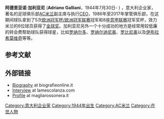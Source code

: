 {{noteTA
|T=zh:阿德里亚诺·加利亚尼; zh-cn:阿德里亚诺·加利亚尼; zh-tw:阿德里亞諾·加利亞尼; zh-hk:阿祖安奴·加利安尼;
|G1=Football
|G2=意甲
}}
{{Infobox person
| name        = 阿德里亚诺·加利亚尼<br>Adriano Galliani
| image       = Save the Dream - Italian Embassy Welcoming Lunch (31098292533).jpg
| image_size  = 220px
| alt         = 
| caption     = 
| birth_date  = {{Birth date and age|1944|07|30|df=y}}
| birth_place = {{ITA}} [[蒙扎|蒙扎]]
| death_date  = <!-- {{Death date and age|YYYY|MM|DD|1944|07|30}} (death date then birth date) -->
| death_place = 
| nationality = {{ITA}}
| known_for   = [[意甲联赛|意甲联赛]]俱乐部[[AC米兰|AC米兰]]副主席与执行[[CEO|CEO]]
| occupation  = [[企业家|企业家]]
| spouse      = 不知名的首任妻子<br />Daniela Rosati (1989–1999)<ref>{{cite news |title=E Galliani lascia la moglie con 50 milioni al mese |url=http://archiviostorico.corriere.it/1999/maggio/25/Galliani_lascia_moglie_con_milioni_co_7_990525934.shtml |author=Paolo Biondani |newspaper=[[Corriere_della_Sera|Corriere della Sera]] |page=49 |date=25 May 1999 |accessdate=16 February 2011 |language=it |archive-date=2015-11-20 |archive-url=https://web.archive.org/web/20151120054119/http://archiviostorico.corriere.it/1999/maggio/25/Galliani_lascia_moglie_con_milioni_co_7_990525934.shtml |dead-url=no }}</ref><br />Malika El Hazzazi (2004至今)<ref>{{cite news |title=Galliani e la modella, «sì» a Palazzo Marino |url=http://archiviostorico.corriere.it/2004/ottobre/10/Galliani_modella_Palazzo_Marino_co_7_041010007.shtml |author=Simona Ravizza |newspaper=[[Corriere_della_Sera|Corriere della Sera]] |page=50 |date=10 October 2004 |accessdate=16 February 2011 |language=it |archive-date=2015-10-31 |archive-url=https://web.archive.org/web/20151031132133/http://archiviostorico.corriere.it/2004/ottobre/10/Galliani_modella_Palazzo_Marino_co_7_041010007.shtml |dead-url=no }}</ref>
| children    = Gianluca, Micol, Fabrizio
}}
'''阿德里亚诺·加利亚尼''' ('''Adriano Galliani'''，1944年7月30日- ) ，意大利企业家，著名的足球俱乐部[[AC米兰|AC米兰]]副主席与执行[[CEO|CEO]]，1986年至2017年掌管俱乐部，在这期间球队拿到了5次[[欧洲冠军联赛|欧洲冠军杯/欧洲冠军联赛]]冠军和8座[[意甲联赛|意甲联赛]]冠军奖杯，效力米兰的6位球员获得了[[金球奖_(足球)|金球奖]]。加利亚尼另外一个十分成功的地方是经常用较低廉的转会费帮助球队获得球星，比如[[罗纳尔多|罗纳尔多]]、[[罗纳尔迪尼奥|罗纳尔迪尼奥]]、[[罗比尼奥|罗比尼奥]]以及[[伊布拉希莫维奇|伊布拉希莫维奇]]等等。

== 参考文献 ==
{{Reflist}}

== 外部链接 ==
{{Portal|人物}}
* [http://biografieonline.it/biografia.htm?BioID=599&biografia=Adriano+Galliani Biography] {{Wayback|url=http://biografieonline.it/biografia.htm?BioID=599&biografia=Adriano+Galliani |date=20210302085205 }} at biografieonline.it {{it icon}}
* [https://web.archive.org/web/20101029005915/http://www.lamescolanza.com/INTERVISTE0205/0205/Galliani_adriano.htm Interview] at lamescolanza.com {{it icon}}
* [http://www.magliarossonera.it/protagonisti/PRES/Pres-Galliani.html Profile] {{Wayback|url=http://www.magliarossonera.it/protagonisti/PRES/Pres-Galliani.html |date=20130918140521 }} at magliarossonera.it {{it icon}}



[[Category:意大利企业家|Category:意大利企业家]]
[[Category:1944年出生|Category:1944年出生]]
[[Category:AC米兰|Category:AC米兰]]
[[Category:在世人物|Category:在世人物]]